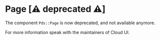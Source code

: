 
<Meta title="Deprecated / Page (Deprecated)" />

# Page [⚠️ deprecated ⚠️]

The component `Pds::Page` is now deprecated, and not available anymore.

For more information speak with the maintainers of Cloud UI.
